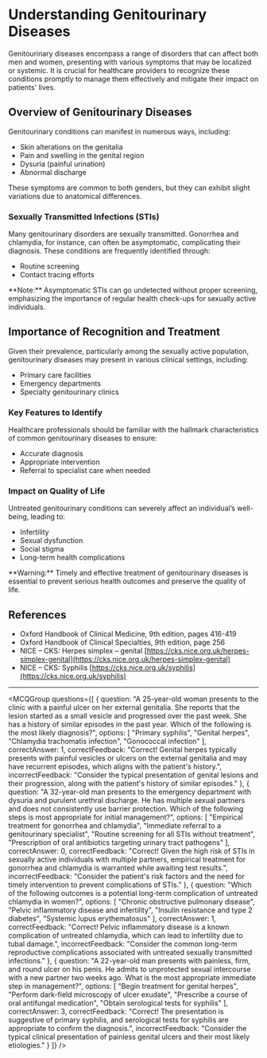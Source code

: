 
# Understanding Genitourinary Diseases

Genitourinary diseases encompass a range of disorders that can affect both men and women, presenting with various symptoms that may be localized or systemic. It is crucial for healthcare providers to recognize these conditions promptly to manage them effectively and mitigate their impact on patients' lives.

## Overview of Genitourinary Diseases

Genitourinary conditions can manifest in numerous ways, including:

- Skin alterations on the genitalia
- Pain and swelling in the genital region
- Dysuria (painful urination)
- Abnormal discharge

These symptoms are common to both genders, but they can exhibit slight variations due to anatomical differences.

### Sexually Transmitted Infections (STIs)

Many genitourinary disorders are sexually transmitted. Gonorrhea and chlamydia, for instance, can often be asymptomatic, complicating their diagnosis. These conditions are frequently identified through:

- Routine screening
- Contact tracing efforts

<Callout emoji="ℹ️">
**Note:** Asymptomatic STIs can go undetected without proper screening, emphasizing the importance of regular health check-ups for sexually active individuals.
</Callout>

## Importance of Recognition and Treatment

Given their prevalence, particularly among the sexually active population, genitourinary diseases may present in various clinical settings, including:

- Primary care facilities
- Emergency departments
- Specialty genitourinary clinics

### Key Features to Identify

Healthcare professionals should be familiar with the hallmark characteristics of common genitourinary diseases to ensure:

- Accurate diagnosis
- Appropriate intervention
- Referral to specialist care when needed

### Impact on Quality of Life

Untreated genitourinary conditions can severely affect an individual’s well-being, leading to:

- Infertility
- Sexual dysfunction
- Social stigma
- Long-term health complications

<Callout emoji="⚠️">
**Warning:** Timely and effective treatment of genitourinary diseases is essential to prevent serious health outcomes and preserve the quality of life.
</Callout>

## References

- Oxford Handbook of Clinical Medicine, 9th edition, pages 416-419
- Oxford Handbook of Clinical Specialties, 9th edition, page 256
- NICE – CKS: Herpes simplex – genital [https://cks.nice.org.uk/herpes-simplex-genital](https://cks.nice.org.uk/herpes-simplex-genital)
- NICE – CKS: Syphilis [https://cks.nice.org.uk/syphilis](https://cks.nice.org.uk/syphilis)

---

<MCQGroup questions={[
  {
    question: "A 25-year-old woman presents to the clinic with a painful ulcer on her external genitalia. She reports that the lesion started as a small vesicle and progressed over the past week. She has a history of similar episodes in the past year. Which of the following is the most likely diagnosis?",
    options: [
      "Primary syphilis",
      "Genital herpes",
      "Chlamydia trachomatis infection",
      "Gonococcal infection"
    ],
    correctAnswer: 1,
    correctFeedback: "Correct! Genital herpes typically presents with painful vesicles or ulcers on the external genitalia and may have recurrent episodes, which aligns with the patient's history.",
    incorrectFeedback: "Consider the typical presentation of genital lesions and their progression, along with the patient's history of similar episodes."
  },
  {
    question: "A 32-year-old man presents to the emergency department with dysuria and purulent urethral discharge. He has multiple sexual partners and does not consistently use barrier protection. Which of the following steps is most appropriate for initial management?",
    options: [
      "Empirical treatment for gonorrhea and chlamydia",
      "Immediate referral to a genitourinary specialist",
      "Routine screening for all STIs without treatment",
      "Prescription of oral antibiotics targeting urinary tract pathogens"
    ],
    correctAnswer: 0,
    correctFeedback: "Correct! Given the high risk of STIs in sexually active individuals with multiple partners, empirical treatment for gonorrhea and chlamydia is warranted while awaiting test results.",
    incorrectFeedback: "Consider the patient's risk factors and the need for timely intervention to prevent complications of STIs."
  },
  {
    question: "Which of the following outcomes is a potential long-term complication of untreated chlamydia in women?",
    options: [
      "Chronic obstructive pulmonary disease",
      "Pelvic inflammatory disease and infertility",
      "Insulin resistance and type 2 diabetes",
      "Systemic lupus erythematosus"
    ],
    correctAnswer: 1,
    correctFeedback: "Correct! Pelvic inflammatory disease is a known complication of untreated chlamydia, which can lead to infertility due to tubal damage.",
    incorrectFeedback: "Consider the common long-term reproductive complications associated with untreated sexually transmitted infections."
  },
  {
    question: "A 22-year-old man presents with painless, firm, and round ulcer on his penis. He admits to unprotected sexual intercourse with a new partner two weeks ago. What is the most appropriate immediate step in management?",
    options: [
      "Begin treatment for genital herpes",
      "Perform dark-field microscopy of ulcer exudate",
      "Prescribe a course of oral antifungal medication",
      "Obtain serological tests for syphilis"
    ],
    correctAnswer: 3,
    correctFeedback: "Correct! The presentation is suggestive of primary syphilis, and serological tests for syphilis are appropriate to confirm the diagnosis.",
    incorrectFeedback: "Consider the typical clinical presentation of painless genital ulcers and their most likely etiologies."
  }
]} />